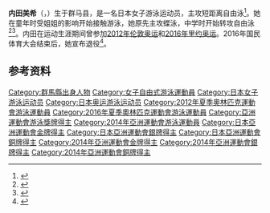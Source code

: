 {{NoteTA|G1=Aquatics}}
{{Infobox swimmer
| name = 内田美希
| image = 
| imagesize= 
| caption = 
| fullname =
| nicknames =
| nationality = {{JPN}}
| strokes = [[自由泳|自由泳]]
| club =
| coach =
| collegeteam =
| birth_date = {{birth date and age|1995|2|21|df=yes}}
| birth_place = {{JPN}}[[群馬縣|群馬縣]]
| death_date = 
| death_place = 
| height = {{convert|1.70|m|ftin|abbr=on}}
| weight = {{convert|62|kg|lb|0|abbr=on}}
| medaltemplates=
{{MedalSport|女子[[游泳|游泳]]}}
{{MedalCountry|{{JPN}}}}
{{MedalCompetition|[[世界短池游泳锦标赛|世界短池游泳锦标赛]]}}
{{MedalBronze|[[2014年世界短道游泳錦標賽|2014 多哈]]|4×100米混合泳接力}}
{{MedalCompetition|[[泛太平洋游泳锦标赛|泛太平洋游泳锦标赛]]}}
{{MedalBronze|[[2014年泛太平洋游泳锦标赛|2014 黄金海岸]]|4×100米自由泳接力}}
{{MedalCompetition|[[亚洲运动会|亚洲运动会]]}}
{{MedalGold|[[2014年亚洲运动会|2014 仁川]]|[[2014年亚洲运动会游泳比赛|4×100米混合泳接力]]}}
{{MedalSilver|2014 仁川|50米自由泳}}
{{MedalSilver|2014 仁川|4×100米自由泳接力}}
{{MedalBronze|2014 仁川|100米自由泳}}
| show-medals = yes
| updated = 
}}
'''内田美希'''（{{jpn|j=内田 美希|hg=うちだ みき|rm=Uchida Miki}}，{{bd|1995年|2月21日||}}）生于群马县，是一名日本女子游泳运动员，主攻短距离自由泳<ref>{{cite web|title=Miki Uchida|url=http://www.london2012.com/athlete/uchida-miki-1026962/|work=London 2012|accessdate=2012-09-13|archiveurl=https://web.archive.org/web/20120801123834/http://www.london2012.com/athlete/uchida-miki-1026962/|archivedate=2012-08-01|dead-url=yes}}</ref>。她在童年时受姐姐的影响开始接触游泳，她原先主攻蝶泳，中学时开始转攻自由泳<ref>{{cite web|url=https://www.kanto-gakuen.ac.jp/high/olympic-uchida/|script-title=ja:水泳部内田美希さん(3年) ロンドンオリンピック特集ページ|work={{lang|ja|関東学園}}|accessdate=2020-07-12|archiveurl=https://web.archive.org/web/20130425031750/https://www.kanto-gakuen.ac.jp/high/olympic-uchida/|archivedate=2013-04-25|dead-url=no}}</ref><ref>{{cite web|url=http://5yell.jp/ucb/1739/|script-title=ja:内田美希さん［ 関東学園大学附属高等学校/水泳部 ］|work={{lang|ja|YELL 部活応援プロジェクト}}|accessdate=2020-07-12|archiveurl=https://archive.today/20200712083545/http://5yell.jp/ucb/1739/|archivedate=2020-07-12|dead-url=no}}</ref>。内田在运动生涯期间曾参加[[2012年夏季奥林匹克运动会|2012年伦敦奥运]]和[[2016年夏季奥林匹克运动会|2016年里约奥运]]。2016年国民体育大会结束后，她宣布退役<ref>{{cite web|url=https://www.nikkansports.com/sports/news/1708372.html|script-title=ja:内田美希が今季限りで引退　持病のヘルニアが悪化|publisher={{lang|ja|[[日刊体育|日刊スポーツ]]}}|date=2016-09-11|accessdate=2020-07-12|archiveurl=https://web.archive.org/web/20161117090327/https://www.nikkansports.com/sports/news/1708372.html|archivedate=2016-11-17|dead-url=no}}</ref>。

==参考资料==
{{Reflist}}

{{DEFAULTSORT:Uchida, Miki}}
[[Category:群馬縣出身人物|Category:群馬縣出身人物]]
[[Category:女子自由式游泳運動員|Category:女子自由式游泳運動員]]
[[Category:日本女子游泳运动员|Category:日本女子游泳运动员]]
[[Category:日本奥运游泳运动员|Category:日本奥运游泳运动员]]
[[Category:2012年夏季奧林匹克運動會游泳運動員|Category:2012年夏季奧林匹克運動會游泳運動員]]
[[Category:2016年夏季奧林匹克運動會游泳運動員|Category:2016年夏季奧林匹克運動會游泳運動員]]
[[Category:亞洲運動會游泳獎牌得主|Category:亞洲運動會游泳獎牌得主]]
[[Category:2014年亞洲運動會游泳運動員|Category:2014年亞洲運動會游泳運動員]]
[[Category:日本亞洲運動會金牌得主|Category:日本亞洲運動會金牌得主]]
[[Category:日本亞洲運動會銀牌得主|Category:日本亞洲運動會銀牌得主]]
[[Category:日本亞洲運動會銅牌得主|Category:日本亞洲運動會銅牌得主]]
[[Category:2014年亞洲運動會金牌得主|Category:2014年亞洲運動會金牌得主]]
[[Category:2014年亞洲運動會銀牌得主|Category:2014年亞洲運動會銀牌得主]]
[[Category:2014年亞洲運動會銅牌得主|Category:2014年亞洲運動會銅牌得主]]